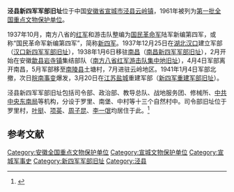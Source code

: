 {{otheruses|other=其它地方的新四军军部旧址|新四军军部旧址}}
{{coord|30|39|14|N|118|13|17|E|display=title|scale:10000}}
{{文物保护单位
| 级别 = 全国
| 名称 = 新四军军部旧址
| 图片 = 
| 所在 = [[安徽省|安徽省]][[泾县|泾县]]
| 分类 = 革命遗址及革命纪念建筑物
| 时代 = 1938-1941年
| 编号 = [[第一批全国重点文物保护单位|第一批]]第27项
| 登录 = 1961年3月4日
}}

'''泾县新四军军部旧址'''位于中国[[安徽省|安徽省]][[宣城市|宣城市]][[泾县|泾县]][[云岭镇|云岭镇]]，1961年被列为[[第一批全国重点文物保护单位|第一批全国重点文物保护单位]]。

1937年10月，南方八省的[[中国工农红军|红军]]和游击队整编为[[国民革命军|国民革命军]]陆军新编第四军，或称“国民革命军新编第四军”，简称[[新四军|新四军]]。1937年12月25日在[[湖北|湖北]][[汉口|汉口]]建立军部（[[汉口新四军军部旧址|汉口新四军军部旧址]]），1938年1月6日移驻[[南昌|南昌]]（[[南昌新四军军部旧址|南昌新四军军部旧址]]），2月开始在安徽[[歙县|歙县]][[岩寺镇|岩寺镇]]集结部队（[[南方八省红军游击队集中地旧址|南方八省红军游击队集中地旧址]]），4月4日军部离开南昌，5月军部移至[[南陵县|南陵县]]土塘村，7月进驻云岭地区。1941年1月4日军部北撤，次日[[皖南事变|皖南事变]]爆发，3月20日在[[江苏|江苏]][[盐城|盐城]]重建军部（[[新四军重建军部旧址|新四军重建军部旧址]]）。

泾县新四军军部旧址包括司令部、政治部、教导总队、战地服务团、修械所、[[中共中央东南局|中共中央东南局]]等机构，分设于罗里、南堡、中村等十三个自然村中。司令部旧址位于罗里村，[[叶挺|叶挺]]、[[项英|项英]]、[[周子昆|周子昆]]、[[李一氓|李一氓]]均居住于此。<ref>{{Cite book |title=全国重点文物保护单位·第一至第五批·第Ⅱ卷 |publisher=文物出版社 |year=2004 |isbn=7-5010-1525-2 |pages=171 }}</ref>

==参考文献==
{{reflist}}

{{安徽全国重点文物保护单位}}

{{DEFAULTSORT:Jing}}
[[Category:安徽全国重点文物保护单位|Category:安徽全国重点文物保护单位]]
[[Category:宣城文物保护单位|Category:宣城文物保护单位]]
[[Category:宣城军事史|Category:宣城军事史]]
[[Category:新四军军部旧址|Category:新四军军部旧址]]
[[Category:泾县|Category:泾县]]